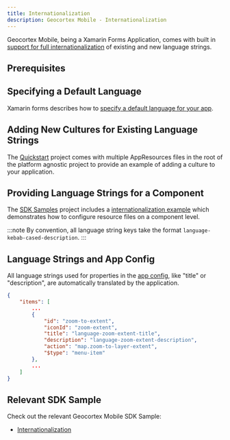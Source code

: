 ```yaml
---
title: Internationalization
description: Geocortex Mobile - Internationalization
---
```



Geocortex Mobile, being a Xamarin Forms Application, comes with built in [support for full internationalization](https://docs.microsoft.com/en-us/xamarin/xamarin-forms/app-fundamentals/localization/text?pivots=windows) of existing and new language strings.

## Prerequisites

<PrereqsSnippet />

## Specifying a Default Language

Xamarin forms describes how to [specify a default language for your app](https://docs.microsoft.com/en-us/xamarin/xamarin-forms/app-fundamentals/localization/text?pivots=windows#specify-the-default-culture).

## Adding New Cultures for Existing Language Strings

The [Quickstart](sdk-getting-started.mdx) project comes with multiple AppResources files in the root of the platform agnostic project to provide an example of adding a culture to your application.

## Providing Language Strings for a Component

The [SDK Samples](sdk-samples.mdx) project includes a [internationalization example](https://github.com/geocortex/vertigis-mobile-samples/tree/master/Geocortex.Mobile.Samples/Geocortex.Mobile.Samples/Samples/Conceptual/Internationalization) which demonstrates how to configure resource files on a component level.

:::note
By convention, all language string keys take the format `language-kebab-cased-description`.
:::

## Language Strings and App Config

All language strings used for properties in the [app config](concepts-app-config.mdx), like "title" or "description", are automatically translated by the application.

```json
{
    "items": [
        ...
        {
            "id": "zoom-to-extent",
            "iconId": "zoom-extent",
            "title": "language-zoom-extent-title",
            "description": "language-zoom-extent-description",
            "action": "map.zoom-to-layer-extent",
            "$type": "menu-item"
        },
        ...
    ]
}
```

## Relevant SDK Sample

Check out the relevant Geocortex Mobile SDK Sample:

-   [Internationalization](https://github.com/geocortex/vertigis-mobile-samples/tree/master/Geocortex.Mobile.Samples/Geocortex.Mobile.Samples/Samples/Conceptual/Internationalization)
